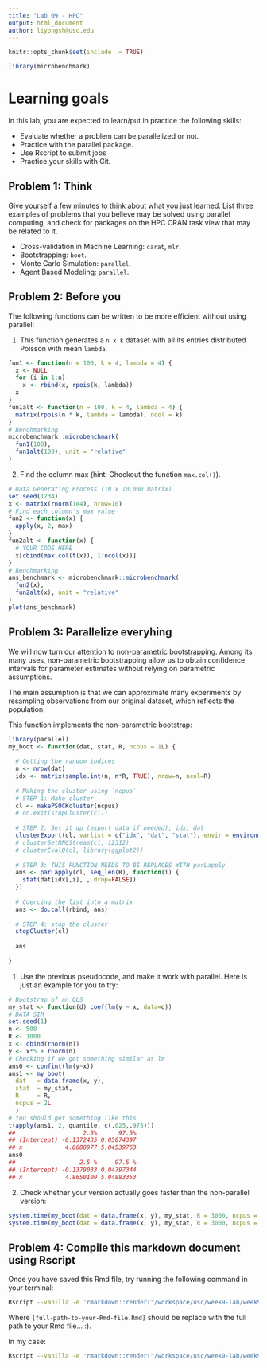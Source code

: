 ```yaml
---
title: "Lab 09 - HPC"
output: html_document
author: liyongsh@usc.edu
---
```


```r

knitr::opts_chunk$set(include  = TRUE)
```


```r
library(microbenchmark)
```


# Learning goals

In this lab, you are expected to learn/put in practice the following skills:

- Evaluate whether a problem can be parallelized or not.
- Practice with the parallel package.
- Use Rscript to submit jobs
- Practice your skills with Git.

## Problem 1: Think

Give yourself a few minutes to think about what you just learned. List three
examples of problems that you believe may be solved using parallel computing,
and check for packages on the HPC CRAN task view that may be related to it.

- Cross-validation in Machine Learning: `carat`, `mlr`.
- Bootstrapping: `boot`.
- Monte Carlo Simulation: `parallel`.
- Agent Based Modeling: `parallel`.

## Problem 2: Before you

The following functions can be written to be more efficient without using
parallel:

1. This function generates a `n x k` dataset with all its entries distributed
Poisson with mean `lambda`.

```r
fun1 <- function(n = 100, k = 4, lambda = 4) {
  x <- NULL
  for (i in 1:n)
    x <- rbind(x, rpois(k, lambda))
  x
}
fun1alt <- function(n = 100, k = 4, lambda = 4) {
  matrix(rpois(n * k, lambda = lambda), ncol = k)
}
# Benchmarking
microbenchmark::microbenchmark(
  fun1(100),
  fun1alt(100), unit = "relative"
)
```

2.  Find the column max (hint: Checkout the function `max.col()`).

```r
# Data Generating Process (10 x 10,000 matrix)
set.seed(1234)
x <- matrix(rnorm(1e4), nrow=10)
# Find each column's max value
fun2 <- function(x) {
  apply(x, 2, max)
}
fun2alt <- function(x) {
  # YOUR CODE HERE
  x[cbind(max.col(t(x)), 1:ncol(x))]
}
# Benchmarking
ans_benchmark <- microbenchmark::microbenchmark(
  fun2(x),
  fun2alt(x), unit = "relative"
)
plot(ans_benchmark)
```

## Problem 3: Parallelize everyhing

We will now turn our attention to non-parametric 
[bootstrapping](https://en.wikipedia.org/wiki/Bootstrapping_(statistics)).
Among its many uses, non-parametric bootstrapping allow us to obtain confidence
intervals for parameter estimates without relying on parametric assumptions.

The main assumption is that we can approximate many experiments by resampling
observations from our original dataset, which reflects the population. 

This function implements the non-parametric bootstrap:

```r
library(parallel)
my_boot <- function(dat, stat, R, ncpus = 1L) {
  
  # Getting the random indices
  n <- nrow(dat)
  idx <- matrix(sample.int(n, n*R, TRUE), nrow=n, ncol=R)
 
  # Making the cluster using `ncpus`
  # STEP 1: Make cluster
  cl <- makePSOCKcluster(ncpus)
  # on.exit(stopCluster(cl))
  
  # STEP 2: Set it up (export data if needed), idx, dat
  clusterExport(cl, varlist = c("idx", "dat", "stat"), envir = environment())
  # clusterSetRNGStream(cl, 12312)
  # clusterEvalQ(cl, library(ggplot2))
  
  # STEP 3: THIS FUNCTION NEEDS TO BE REPLACES WITH parLapply
  ans <- parLapply(cl, seq_len(R), function(i) {
    stat(dat[idx[,i], , drop=FALSE])
  })
  
  # Coercing the list into a matrix
  ans <- do.call(rbind, ans)
  
  # STEP 4: stop the cluster
  stopCluster(cl)
  
  ans
  
}
```

1. Use the previous pseudocode, and make it work with parallel. Here is just an example
for you to try:

```r
# Bootstrap of an OLS
my_stat <- function(d) coef(lm(y ~ x, data=d))
# DATA SIM
set.seed(1)
n <- 500
R <- 1000
x <- cbind(rnorm(n))
y <- x*5 + rnorm(n)
# Checking if we get something similar as lm
ans0 <- confint(lm(y~x))
ans1 <- my_boot(
  dat   = data.frame(x, y),
  stat  = my_stat,
  R     = R,
  ncpus = 2L
  )
# You should get something like this
t(apply(ans1, 2, quantile, c(.025,.975)))
##                   2.5%      97.5%
## (Intercept) -0.1372435 0.05074397
## x            4.8680977 5.04539763
ans0
##                  2.5 %     97.5 %
## (Intercept) -0.1379033 0.04797344
## x            4.8650100 5.04883353
```

2. Check whether your version actually goes faster than the non-parallel version:


```r
system.time(my_boot(dat = data.frame(x, y), my_stat, R = 3000, ncpus = 1L))
system.time(my_boot(dat = data.frame(x, y), my_stat, R = 3000, ncpus = 2))
```

## Problem 4: Compile this markdown document using Rscript

Once you have saved this Rmd file, try running the following command
in your terminal:

```bash
Rscript --vanilla -e 'rmarkdown::render("/workspace/usc/week9-lab/week9-lab.Rmd")' &
```

Where `[full-path-to-your-Rmd-file.Rmd]` should be replace with the full path to
your Rmd file... :).

In my case:

```bash
Rscript --vanilla -e 'rmarkdown::render("/workspace/usc/week9-lab/week9-lab.Rmd")'
```




